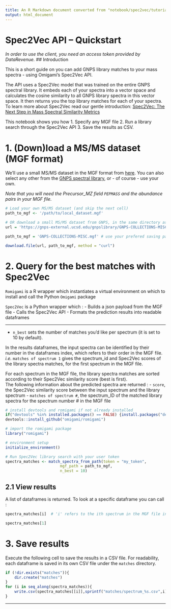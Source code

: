 ```yaml
---
title: An R Markdown document converted from "notebook/spec2vec/tutorial.ipynb"
output: html_document
---
```


# Spec2Vec API – Quickstart

*In order to use the client, you need an access token provided by DataRevenue.*
## Introduction

This is a short guide on you can add GNPS library matches to your mass spectra - using Omigami's Spec2Vec API.

The API uses a Spec2Vec model that was trained on the entire GNPS spectral library. It embeds each of your spectra into a vector space and calculates the cosine similarity to all GNPS library spectra in this vector space. It then returns you the top library matches for each of your spectra. To learn more about Spec2Vec read our gentle introduction: [Spec2Vec: The Next Step in Mass Spectral Similarity Metrics](https://www.datarevenue.com/en-blog/spec2vec-mass-spectral-similarity-metric)

This notebook shows you how 
1. Specify any MGF file
2. Run a library search through the Spec2Vec API
3. Save the results as CSV.

# 1. (Down)load a MS/MS dataset (MGF format)

We'll use a small MS/MS dataset in the MGF format from [here](https://gnps-external.ucsd.edu/gnpslibrary/GNPS-COLLECTIONS-MISC.mgf).
You can also select any other from the [GNPS spectral library](https://gnps-external.ucsd.edu/gnpslibrary), or - of course - use your own.

*Note that you will need the Precursor_MZ field `PEPMASS` and the abundance pairs in your MGF file.*

```r
# Load your own MS/MS dataset (and skip the next cell)
path_to_mgf <- '/path/to/local_dataset.mgf'
```

```r
# OR download a small MS/MS dataset from GNPS, in the same directory as this notebook
url = 'https://gnps-external.ucsd.edu/gnpslibrary/GNPS-COLLECTIONS-MISC.mgf'

path_to_mgf = 'GNPS-COLLECTIONS-MISC.mgf' # use your prefered saving path here

download.file(url, path_to_mgf, method = "curl")
```

# 2. Query for the best matches with Spec2Vec

`Romigami` is a R wrapper which instantiates a virtual environment on which to install and call the Python `Omigami` package

`Spec2Vec` is a Python wrapper which :
- Builds a json payload from the MGF file
- Calls the Spec2Vec API
- Formats the prediction results into readable dataframes

____
- `n_best` sets the number of matches you'd like per spectrum (it is set to 10 by default).

In the results dataframes, the input spectra can be identified by their number in the dataframes index, which refers to their order in the MGF file.  
*i.e.* `matches of spectrum 1` gives the spectrum_id and Spec2Vec scores of the library spectra matches, for the first spectrum in the MGF file.

For each spectrum in the MGF file, the library spectra matches are sorted according to their Spec2Vec similarity score (best is first).   
The following information about the predicted spectra are returned :
- `score`, the Spec2Vec similarity score between the input spectrum and the library spectrum
- `matches of spectrum #`, the spectrum_ID of the matched library spectra for the spectrum number # in the MGF file

```r
# install devtools and romigami if not already installed
if("devtools" %in% installed.packages() == FALSE) {install.packages("devtools")}
devtools::install_github("omigami/romigami")

# import the romigami package
library("romigami")
```

```r
# environment setup
initialize_environment()
```

```r
# Run Spec2Vec library search with your user token
spectra_matches <- match_spectra_from_path(token = "my_token",
                        mgf_path = path_to_mgf,
                        n_best = 10)
```

## 2.1 View results
A list of dataframes is returned. To look at a specific dataframe you can call :
```python
spectra_matches[i]  # 'i' refers to the ith spectrum in the MGF file input
```

```r
spectra_matches[1]
```

# 3. Save results

Execute the following cell to save the results in a CSV file. For readability, each dataframe is saved in its own CSV file under the `matches` directory.

```r
if (!dir.exists("matches")){
    dir.create("matches")
}
for (i in seq_along(spectra_matches)){
    write.csv(spectra_matches[[i]],sprintf("matches/spectrum_%s.csv",i))
}
```


___

